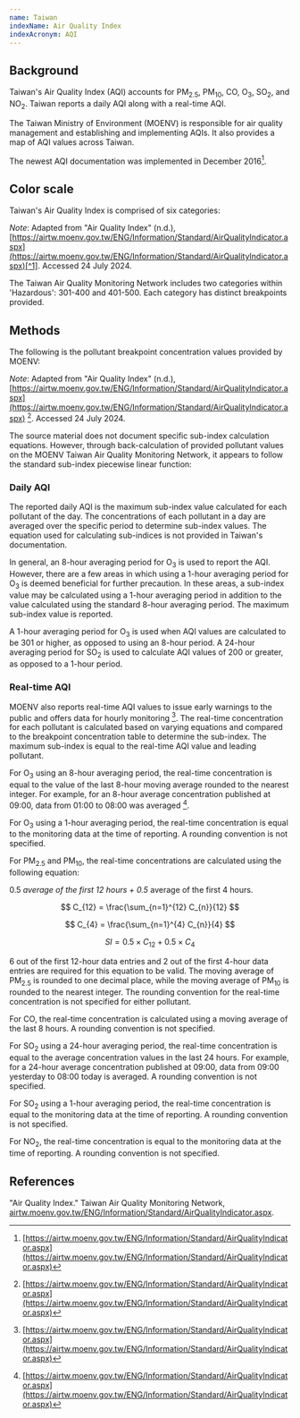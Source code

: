 ```yaml
---
name: Taiwan
indexName: Air Quality Index
indexAcronym: AQI
---
```



## Background

Taiwan's Air Quality Index (AQI) accounts for PM<sub>2.5</sub>, PM<sub>10</sub>, CO, O<sub>3</sub>, SO<sub>2</sub>, and NO<sub>2</sub>. Taiwan reports a daily AQI along with a real-time AQI.

The Taiwan Ministry of Environment (MOENV) is responsible for air quality management and establishing and implementing AQIs. It also provides a map of AQI values across Taiwan.

The newest AQI documentation was implemented in December 2016[^1].

## Color scale

Taiwan's Air Quality Index is comprised of six categories:

<ColorScale index="taiwan" value={true} />

_Note_: Adapted from "Air Quality Index" (n.d.), [https://airtw.moenv.gov.tw/ENG/Information/Standard/AirQualityIndicator.aspx](https://airtw.moenv.gov.tw/ENG/Information/Standard/AirQualityIndicator.aspx)[^1]. Accessed 24 July 2024.

<Admonition type="note">
  The Taiwan Air Quality Monitoring Network includes two categories within
  'Hazardous': 301-400 and 401-500. Each category has distinct breakpoints
  provided.
</Admonition>

## Methods

The following is the pollutant breakpoint concentration values provided by MOENV:

<BreakpointsTable index="taiwan" />

_Note_: Adapted from "Air Quality Index" (n.d.), [https://airtw.moenv.gov.tw/ENG/Information/Standard/AirQualityIndicator.aspx](https://airtw.moenv.gov.tw/ENG/Information/Standard/AirQualityIndicator.aspx) [^1]. Accessed 24 July 2024.

The source material does not document specific sub-index calculation equations. However, through back-calculation of provided pollutant values on the MOENV Taiwan Air Quality Monitoring Network, it appears to follow the standard sub-index piecewise linear function:

### Daily AQI

The reported daily AQI is the maximum sub-index value calculated for each pollutant of the day. The concentrations of each pollutant in a day are averaged over the specific period to determine sub-index values. The equation used for calculating sub-indices is not provided in Taiwan's documentation.

In general, an 8-hour averaging period for O<sub>3</sub> is used to report the AQI. However, there are a few areas in which using a 1-hour averaging period for O<sub>3</sub> is deemed beneficial for further precaution. In these areas, a sub-index value may be calculated using a 1-hour averaging period in addition to the value calculated using the standard 8-hour averaging period. The maximum sub-index value is reported.

A 1-hour averaging period for O<sub>3</sub> is used when AQI values are calculated to be 301 or higher, as opposed to using an 8-hour period. A 24-hour averaging period for SO<sub>2</sub> is used to calculate AQI values of 200 or greater, as opposed to a 1-hour period.

### Real-time AQI

MOENV also reports real-time AQI values to issue early warnings to the public and offers data for hourly monitoring [^1]. The real-time concentration for each pollutant is calculated based on varying equations and compared to the breakpoint concentration table to determine the sub-index. The maximum sub-index is equal to the real-time AQI value and leading pollutant.

For O<sub>3</sub> using an 8-hour averaging period, the real-time concentration is equal to the value of the last 8-hour moving average rounded to the nearest integer. For example, for an 8-hour average concentration published at 09:00, data from 01:00 to 08:00 was averaged [^1].

For O<sub>3</sub> using a 1-hour averaging period, the real-time concentration is equal to the monitoring data at the time of reporting. A rounding convention is not specified.

For PM<sub>2.5</sub> and PM<sub>10</sub>, the real-time concentrations are calculated using the following equation:

0.5 _average of the first 12 hours + 0.5_ average of the first 4 hours.

$$
C_{12} = \frac{\sum_{n=1}^{12} C_{n}}{12}
$$

$$
C_{4} = \frac{\sum_{n=1}^{4} C_{n}}{4}
$$

$$
SI = 0.5 \times C_{12} + 0.5 \times C_{4}
$$

6 out of the first 12-hour data entries and 2 out of the first 4-hour data entries are required for this equation to be valid. The moving average of PM<sub>2.5</sub> is rounded to one decimal place, while the moving average of PM<sub>10</sub> is rounded to the nearest integer. The rounding convention for the real-time concentration is not specified for either pollutant.

For CO, the real-time concentration is calculated using a moving average of the last 8 hours. A rounding convention is not specified.

For SO<sub>2</sub> using a 24-hour averaging period, the real-time concentration is equal to the average concentration values in the last 24 hours. For example, for a 24-hour average concentration published at 09:00, data from 09:00 yesterday to 08:00 today is averaged. A rounding convention is not specified.

For SO<sub>2</sub> using a 1-hour averaging period, the real-time concentration is equal to the monitoring data at the time of reporting. A rounding convention is not specified.

For NO<sub>2</sub>, the real-time concentration is equal to the monitoring data at the time of reporting. A rounding convention is not specified.

## References

[^1]: [https://airtw.moenv.gov.tw/ENG/Information/Standard/AirQualityIndicator.aspx](https://airtw.moenv.gov.tw/ENG/Information/Standard/AirQualityIndicator.aspx)

"Air Quality Index." Taiwan Air Quality Monitoring Network, [airtw.moenv.gov.tw/ENG/Information/Standard/AirQualityIndicator.aspx](https://airtw.moenv.gov.tw/ENG/Information/Standard/AirQualityIndicator.aspx).
